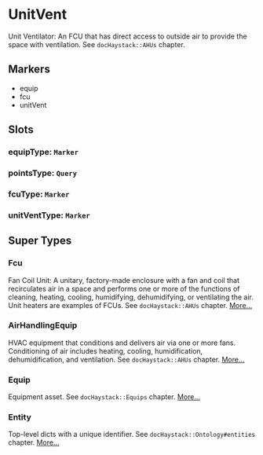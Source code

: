 # UnitVent
Unit Ventilator: An FCU that has direct access to outside air to provide
the space with ventilation.  See `docHaystack::AHUs` chapter.
## Markers
- equip
- fcu
- unitVent

## Slots

### equipType: `Marker`

### pointsType: `Query`

### fcuType: `Marker`

### unitVentType: `Marker`


## Super Types
### Fcu
Fan Coil Unit: A unitary, factory-made enclosure with a fan and coil
that recirculates air in a space and performs one or more of the
functions of cleaning, heating, cooling, humidifying, dehumidifying,
or ventilating the air. Unit heaters are examples of FCUs.
See `docHaystack::AHUs` chapter. 
[More...](./Fcu)

### AirHandlingEquip
HVAC equipment that conditions and delivers air via one or more fans.
Conditioning of air includes heating, cooling, humidification,
dehumidification, and ventilation. See `docHaystack::AHUs` chapter. 
[More...](./AirHandlingEquip)

### Equip
Equipment asset.
See `docHaystack::Equips` chapter. 
[More...](./Equip)

### Entity
Top-level dicts with a unique identifier.
See `docHaystack::Ontology#entities` chapter. 
[More...](./Entity)



